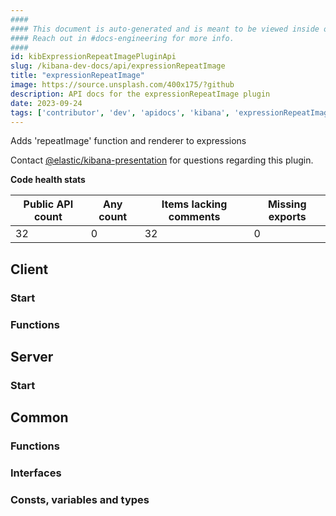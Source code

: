 ```yaml
---
####
#### This document is auto-generated and is meant to be viewed inside our experimental, new docs system.
#### Reach out in #docs-engineering for more info.
####
id: kibExpressionRepeatImagePluginApi
slug: /kibana-dev-docs/api/expressionRepeatImage
title: "expressionRepeatImage"
image: https://source.unsplash.com/400x175/?github
description: API docs for the expressionRepeatImage plugin
date: 2023-09-24
tags: ['contributor', 'dev', 'apidocs', 'kibana', 'expressionRepeatImage']
---
```


Adds 'repeatImage' function and renderer to expressions

Contact [@elastic/kibana-presentation](https://github.com/orgs/elastic/teams/kibana-presentation) for questions regarding this plugin.

**Code health stats**

| Public API count  | Any count | Items lacking comments | Missing exports |
|-------------------|-----------|------------------------|-----------------|
| 32 | 0 | 32 | 0 |

## Client

### Start
<DocDefinitionList data={[expressionRepeatImageObj.client.start]}/>

### Functions
<DocDefinitionList data={expressionRepeatImageObj.client.functions}/>

## Server

### Start
<DocDefinitionList data={[expressionRepeatImageObj.server.start]}/>

## Common

### Functions
<DocDefinitionList data={expressionRepeatImageObj.common.functions}/>

### Interfaces
<DocDefinitionList data={expressionRepeatImageObj.common.interfaces}/>

### Consts, variables and types
<DocDefinitionList data={expressionRepeatImageObj.common.misc}/>

